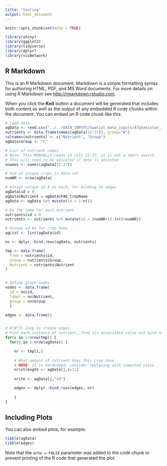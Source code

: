 ```yaml
---
title: "testing"
output: html_document
---
```


```r
knitr::opts_chunk$set(echo = TRUE)

library(shiny)
library(ggplot2)
library(tidyverse)
library(dplyr)
library(visNetwork)
```


## R Markdown

This is an R Markdown document. Markdown is a simple formatting syntax for authoring HTML, PDF, and MS Word documents. For more details on using R Markdown see <http://rmarkdown.rstudio.com>.

When you click the **Knit** button a document will be generated that includes both content as well as the output of any embedded R code chunks within the document. You can embed an R code chunk like this:

```r


# Load data
agData <- read.csv("../../DATA_INPUTS/Spatial_data_inputs/Afghanistan_ImportsGlobalConstrained_2019.csv")
nutrients <- data.frame(names(agData[12:37]), group="N")
colnames(nutrients) <- c("Nutrient", "Group")
agData$Group <- "C"

# List of nutrient names
# Note: This MANUALLY reads in cols 12:37, it is not a smart search
# This will need to be adjusted if data is adjusted
nnames <- names(agData[12:37])

# num of unique crops in data set
numNR <- nrow(agData)

# Assign unique id # to each, for binding to edges
agData$id = 0
agData$Nutrient = agData$FAO_CropName
agData <- agData %>% mutate(id = 1:n())

# Do the same for each nutrient
nutrients$id = 0
nutrients <- nutrients %>% mutate(id = (numNR+1):(n()+numNR))

# Unique id #s for crop data
agList <- list(agData$id)

nn <- dplyr::bind_rows(agData, nutrients)

tmp <- data.frame(
  from = nutrients$id,
  Group = nutrients$Group,
  Nutrient = nutrients$Nutrient
)


# Define graph nodes
nodes <- data.frame(
  id = nn$id,
  label = nn$Nutrient,
  group = nn$Group
  )

edges <- data.frame()


# O(N^2) loop to create edges
# Find each instance of nutrient, find its associated value and bind new row to edges
for(i in 1:nrow(tmp)) {
  for(j in 1:nrow(agData)) {

    nr <- tmp[i,]
    
    # What amount of nutrient does this crop have
    # NOTE: 11 is hardcoded, consider replacing with computed value
    nr$strength <- agData[j,i+11]
    
    nr$to <- agData[j,"id"]

    edges <- dplyr::bind_rows(edges, nr)
  
    }
}

```

## Including Plots

You can also embed plots, for example:

```r
tibble(agData)
tibble(edges)

```

Note that the `echo = FALSE` parameter was added to the code chunk to prevent printing of the R code that generated the plot.

